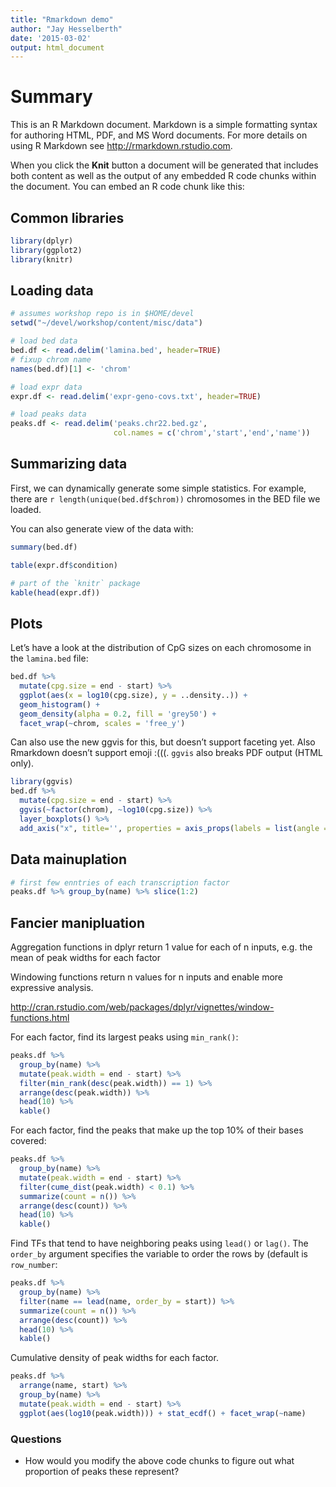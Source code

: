 ```yaml
---
title: "Rmarkdown demo"
author: "Jay Hesselberth"
date: '2015-03-02'
output: html_document
---
```


# Summary
This is an R Markdown document. Markdown is a simple formatting syntax for authoring HTML, PDF, and MS Word documents. For more details on using R Markdown see <http://rmarkdown.rstudio.com>.

When you click the **Knit** button a document will be generated that includes both content as well as the output of any embedded R code chunks within the document. You can embed an R code chunk like this:

## Common libraries
```r
library(dplyr)
library(ggplot2)
library(knitr)
```

## Loading data
```r
# assumes workshop repo is in $HOME/devel
setwd("~/devel/workshop/content/misc/data")

# load bed data
bed.df <- read.delim('lamina.bed', header=TRUE)
# fixup chrom name
names(bed.df)[1] <- 'chrom'

# load expr data
expr.df <- read.delim('expr-geno-covs.txt', header=TRUE)

# load peaks data
peaks.df <- read.delim('peaks.chr22.bed.gz', 
                       col.names = c('chrom','start','end','name'))
```

## Summarizing data
First, we can dynamically generate some simple statistics. For example, there are `r length(unique(bed.df$chrom))` chromosomes in the BED file we loaded.

You can also generate view of the data with:

```r
summary(bed.df)

table(expr.df$condition)

# part of the `knitr` package
kable(head(expr.df))
```

## Plots

Let's have a look at the distribution of CpG sizes on each chromosome in the `lamina.bed` file:

```r
bed.df %>%
  mutate(cpg.size = end - start) %>%
  ggplot(aes(x = log10(cpg.size), y = ..density..)) +
  geom_histogram() +
  geom_density(alpha = 0.2, fill = 'grey50') +
  facet_wrap(~chrom, scales = 'free_y')
```

Can also use the new ggvis for this, but doesn't support faceting yet. Also Rmarkdown doesn't support emoji :(((. `ggvis` also breaks PDF output (HTML only).

```r
library(ggvis)
bed.df %>%
  mutate(cpg.size = end - start) %>%
  ggvis(~factor(chrom), ~log10(cpg.size)) %>% 
  layer_boxplots() %>%
  add_axis("x", title='', properties = axis_props(labels = list(angle = -90)))
```

## Data mainuplation

```r
# first few enntries of each transcription factor
peaks.df %>% group_by(name) %>% slice(1:2)
```

## Fancier manipluation

Aggregation functions in dplyr return 1 value for each of n inputs, e.g. the mean of peak widths for each factor

Windowing functions return n values for n inputs and enable more expressive analysis.

<http://cran.rstudio.com/web/packages/dplyr/vignettes/window-functions.html>

For each factor, find its largest peaks using `min_rank()`:

```r
peaks.df %>%
  group_by(name) %>%
  mutate(peak.width = end - start) %>%
  filter(min_rank(desc(peak.width)) == 1) %>%
  arrange(desc(peak.width)) %>%
  head(10) %>%
  kable()
```

For each factor, find the peaks that make up the top 10% of their bases covered:

```r
peaks.df %>%
  group_by(name) %>%
  mutate(peak.width = end - start) %>%
  filter(cume_dist(peak.width) < 0.1) %>%
  summarize(count = n()) %>%
  arrange(desc(count)) %>%
  head(10) %>%
  kable()
```

Find TFs that tend to have neighboring peaks using `lead()` or `lag()`. The `order_by` argument specifies the variable to order the rows by (default is `row_number`:

```r
peaks.df %>%
  group_by(name) %>%
  filter(name == lead(name, order_by = start)) %>%
  summarize(count = n()) %>%
  arrange(desc(count)) %>%
  head(10) %>%
  kable()
``` 

Cumulative density of peak widths for each factor.

```r
peaks.df %>%
  arrange(name, start) %>%
  group_by(name) %>%
  mutate(peak.width = end - start) %>%
  ggplot(aes(log10(peak.width))) + stat_ecdf() + facet_wrap(~name)
```

### Questions

- How would you modify the above code chunks to figure out what proportion of peaks these represent?
